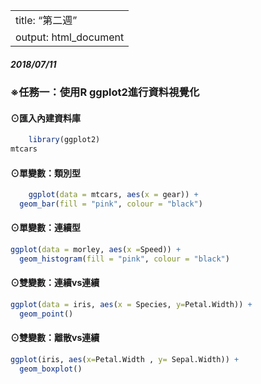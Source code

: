 ﻿---
title: "第二週"
output: html_document
---


##### 2018/07/11

### ※任務一：使用R ggplot2進行資料視覺化
####  ⊙匯入內建資料庫
```r
    library(ggplot2)
mtcars
```    

####  ⊙單變數：類別型
```r
    ggplot(data = mtcars, aes(x = gear)) +
  geom_bar(fill = "pink", colour = "black")
``` 

####  ⊙單變數：連續型
```r
ggplot(data = morley, aes(x =Speed)) +
  geom_histogram(fill = "pink", colour = "black")
``` 

####  ⊙雙變數：連續vs連續
```r
ggplot(data = iris, aes(x = Species, y=Petal.Width)) +
  geom_point()
```

####  ⊙雙變數：離散vs連續
```r
ggplot(iris, aes(x=Petal.Width , y= Sepal.Width)) +
  geom_boxplot()
```

